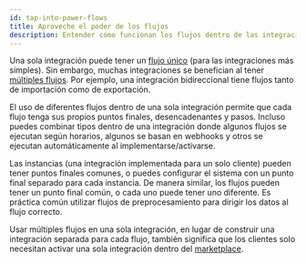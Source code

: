 ```yaml
---
id: tap-into-power-flows
title: Aproveche el poder de los flujos
description: Entender cómo funcionan los flujos dentro de las integraciones puede abrir vías más eficientes para construirlas.
---
```


Una sola integración puede tener un [flujo único](/docs/building-integrations/#flows-in-integrations) (para las integraciones más simples). Sin embargo, muchas integraciones se benefician al tener [múltiples flujos](/docs/quickstarts/building-an-integration-with-multiple-flows/). Por ejemplo, una integración bidireccional tiene flujos tanto de importación como de exportación.

El uso de diferentes flujos dentro de una sola integración permite que cada flujo tenga sus propios puntos finales, desencadenantes y pasos. Incluso puedes combinar tipos dentro de una integración donde algunos flujos se ejecutan según horarios, algunos se basan en webhooks y otros se ejecutan automáticamente al implementarse/activarse.

Las instancias (una integración implementada para un solo cliente) pueden tener puntos finales comunes, o puedes configurar el sistema con un punto final separado para cada instancia. De manera similar, los flujos pueden tener un punto final común, o cada uno puede tener uno diferente. Es práctica común utilizar flujos de preprocesamiento para dirigir los datos al flujo correcto.

Usar múltiples flujos en una sola integración, en lugar de construir una integración separada para cada flujo, también significa que los clientes solo necesitan activar una sola integración dentro del [marketplace](/integration-marketplace/).
